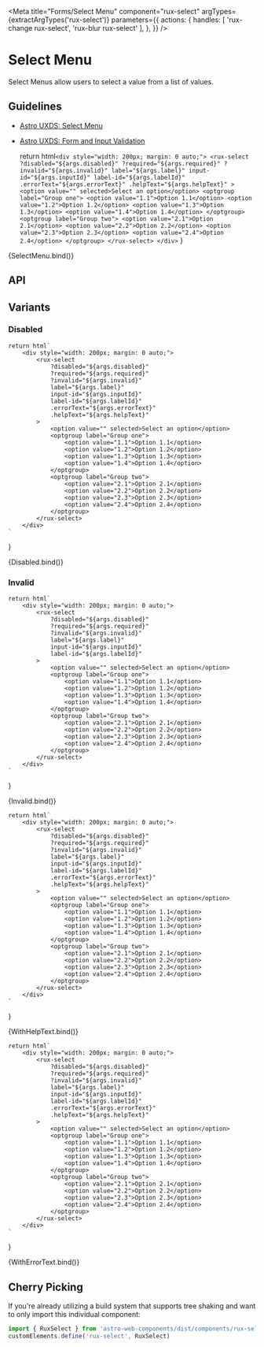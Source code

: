 
<Meta
    title="Forms/Select Menu"
    component="rux-select"
    argTypes={extractArgTypes('rux-select')}
    parameters={{
        actions: {
            handles: [
            'rux-change rux-select', 'rux-blur rux-select'
            ],
        },
    }}
/>

# Select Menu

Select Menus allow users to select a value from a list of values.

## Guidelines

-   [Astro UXDS: Select Menu](https://astrouxds.com/components/select/)
-   [Astro UXDS: Form and Input Validation](https://www.astrouxds.com/ui-components/validation)

    return html`
        <div style="width: 200px; margin: 0 auto;">
            <rux-select
                ?disabled="${args.disabled}"
                ?required="${args.required}"
                ?invalid="${args.invalid}"
                label="${args.label}"
                input-id="${args.inputId}"
                label-id="${args.labelId}"
                                .errorText="${args.errorText}"
                .helpText="${args.helpText}"
            >
                <option value="" selected>Select an option</option>
                <optgroup label="Group one">
                    <option value="1.1">Option 1.1</option>
                    <option value="1.2">Option 1.2</option>
                    <option value="1.3">Option 1.3</option>
                    <option value="1.4">Option 1.4</option>
                </optgroup>
                <optgroup label="Group two">
                    <option value="2.1">Option 2.1</option>
                    <option value="2.2">Option 2.2</option>
                    <option value="2.3">Option 2.3</option>
                    <option value="2.4">Option 2.4</option>
                </optgroup>
            </rux-select>
        </div>
    `
}

<Canvas>
    <Story
        args={{
            label: "Select Menu",
            inputId: 1,
            labelId: 1
        }}
        name="Select Menu"
    >
        {SelectMenu.bind()}
    </Story>
</Canvas>

## API
<ArgsTable of="rux-select" />

## Variants

### Disabled
    return html`
        <div style="width: 200px; margin: 0 auto;">
            <rux-select
                ?disabled="${args.disabled}"
                ?required="${args.required}"
                ?invalid="${args.invalid}"
                label="${args.label}"
                input-id="${args.inputId}"
                label-id="${args.labelId}"
                .errorText="${args.errorText}"
                .helpText="${args.helpText}"
            >
                <option value="" selected>Select an option</option>
                <optgroup label="Group one">
                    <option value="1.1">Option 1.1</option>
                    <option value="1.2">Option 1.2</option>
                    <option value="1.3">Option 1.3</option>
                    <option value="1.4">Option 1.4</option>
                </optgroup>
                <optgroup label="Group two">
                    <option value="2.1">Option 2.1</option>
                    <option value="2.2">Option 2.2</option>
                    <option value="2.3">Option 2.3</option>
                    <option value="2.4">Option 2.4</option>
                </optgroup>
            </rux-select>
        </div>
    `
}

<Canvas>
    <Story
        args={{
            label: "Disabled Select Menu",
            disabled: true,
            inputId: 1,
            labelId: 1
        }}
        name="Disabled"
    >
        {Disabled.bind()}
    </Story>
</Canvas>

### Invalid
    return html`
        <div style="width: 200px; margin: 0 auto;">
            <rux-select
                ?disabled="${args.disabled}"
                ?required="${args.required}"
                ?invalid="${args.invalid}"
                label="${args.label}"
                input-id="${args.inputId}"
                label-id="${args.labelId}"
            >
                <option value="" selected>Select an option</option>
                <optgroup label="Group one">
                    <option value="1.1">Option 1.1</option>
                    <option value="1.2">Option 1.2</option>
                    <option value="1.3">Option 1.3</option>
                    <option value="1.4">Option 1.4</option>
                </optgroup>
                <optgroup label="Group two">
                    <option value="2.1">Option 2.1</option>
                    <option value="2.2">Option 2.2</option>
                    <option value="2.3">Option 2.3</option>
                    <option value="2.4">Option 2.4</option>
                </optgroup>
            </rux-select>
        </div>
    `
}

<Canvas>
    <Story
        args={{
            label: "Invalid Select Menu",
            invalid: true,
            inputId: 1,
            labelId: 1
        }}
        name="Invalid"
    >
        {Invalid.bind()}
    </Story>
</Canvas>

    return html`
        <div style="width: 200px; margin: 0 auto;">
            <rux-select
                ?disabled="${args.disabled}"
                ?required="${args.required}"
                ?invalid="${args.invalid}"
                label="${args.label}"
                input-id="${args.inputId}"
                label-id="${args.labelId}"
                .errorText="${args.errorText}"
                .helpText="${args.helpText}"
            >
                <option value="" selected>Select an option</option>
                <optgroup label="Group one">
                    <option value="1.1">Option 1.1</option>
                    <option value="1.2">Option 1.2</option>
                    <option value="1.3">Option 1.3</option>
                    <option value="1.4">Option 1.4</option>
                </optgroup>
                <optgroup label="Group two">
                    <option value="2.1">Option 2.1</option>
                    <option value="2.2">Option 2.2</option>
                    <option value="2.3">Option 2.3</option>
                    <option value="2.4">Option 2.4</option>
                </optgroup>
            </rux-select>
        </div>
    `
}

<Canvas>
    <Story
        args={{
            label: "Select menu",
            inputId: 1,
            labelId: 1,
            helpText: 'Help text'
        }}
        name="With Help Text"
    >
        {WithHelpText.bind()}
    </Story>
</Canvas>

    return html`
        <div style="width: 200px; margin: 0 auto;">
            <rux-select
                ?disabled="${args.disabled}"
                ?required="${args.required}"
                ?invalid="${args.invalid}"
                label="${args.label}"
                input-id="${args.inputId}"
                label-id="${args.labelId}"
                .errorText="${args.errorText}"
                .helpText="${args.helpText}"
            >
                <option value="" selected>Select an option</option>
                <optgroup label="Group one">
                    <option value="1.1">Option 1.1</option>
                    <option value="1.2">Option 1.2</option>
                    <option value="1.3">Option 1.3</option>
                    <option value="1.4">Option 1.4</option>
                </optgroup>
                <optgroup label="Group two">
                    <option value="2.1">Option 2.1</option>
                    <option value="2.2">Option 2.2</option>
                    <option value="2.3">Option 2.3</option>
                    <option value="2.4">Option 2.4</option>
                </optgroup>
            </rux-select>
        </div>
    `
}

<Canvas>
    <Story
        args={{
            label: "Select menu",
            inputId: 1,
            labelId: 1,
            errorText: 'Error text'
        }}
        name="With Error Text"
    >
        {WithErrorText.bind()}
    </Story>
</Canvas>

## Cherry Picking

If you're already utilizing a build system that supports tree shaking and want to only import this individual component:

```js
import { RuxSelect } from 'astro-web-components/dist/components/rux-select'
customElements.define('rux-select', RuxSelect)
```
